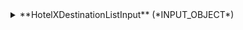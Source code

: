 
<details>
  <summary>
  **HotelXDestinationListInput** (*INPUT_OBJECT*)  
  
  </summary>
  
    <details style={{ pointerEvents: "none" }}>
      <summary>
      **access** (*ID*)  
      Indicates the access  
      </summary>
    </details>

    <details style={{ pointerEvents: "none" }}>
      <summary>
      **group** (*ID*)  
      The supplier s group. Only available if all permissions allowed  
      </summary>
    </details>

    <details style={{ pointerEvents: "none" }}>
      <summary>
      **destinationCodes**&nbsp;<span class="required"> *</span>&nbsp; (*String*)  
      Search by hotel codes  
      </summary>
    </details>

    <details style={{ pointerEvents: "none" }}>
      <summary>
      **maxSize** (*Int*)  
      Maxium number of items per page
      </summary>
    </details>
  
</details>

